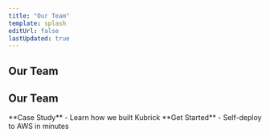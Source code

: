 ```yaml
---
title: "Our Team"
template: splash
editUrl: false
lastUpdated: true
---
```



<div class="px-8 max-w-6xl mx-auto">

<section class="flex justify-center md:justify-start text-center md:text-left ">
  <h2 class='font-bold text-3xl lg:text-4xl'>Our Team</h2>
</section>

## Our Team

<LinkedCardGroup>
  <LinkedCard href='/case-study/intro'>
    **Case Study** - Learn how we built Kubrick
  </LinkedCard>
  <LinkedCard href='/guides/quick-start'>
    **Get Started** - Self-deploy to AWS in minutes
  </LinkedCard>
</LinkedCardGroup>

</div>
